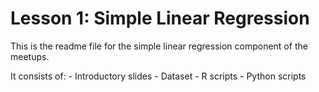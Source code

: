 # Lesson 1: Simple Linear Regression

This is the readme file for the simple linear regression component of the meetups.

It consists of:
- Introductory slides
- Dataset
- R scripts
- Python scripts

